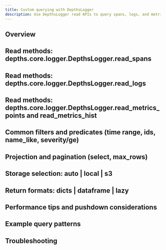 ```yaml
---
title: Custom querying with DepthsLogger
description: Use DepthsLogger read APIs to query spans, logs, and metrics with predicates.
---
```


## Overview
## Read methods: depths.core.logger.DepthsLogger.read_spans
## Read methods: depths.core.logger.DepthsLogger.read_logs
## Read methods: depths.core.logger.DepthsLogger.read_metrics_points and read_metrics_hist
## Common filters and predicates (time range, ids, name_like, severity/ge)
## Projection and pagination (select, max_rows)
## Storage selection: auto | local | s3
## Return formats: dicts | dataframe | lazy
## Performance tips and pushdown considerations
## Example query patterns
## Troubleshooting
